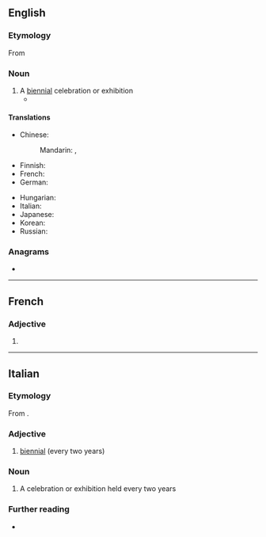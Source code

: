 {{also|biennálé}}
==English==

===Etymology===
From {{etyl|it|en}} {{m|it|biennale}}

===Noun===
{{en-noun}}

# A [[biennial]] celebration or exhibition
#* {{quote-journal|en|2007|February 25|William Shaw|We Are Not a Muse|New York Times|url=http://www.nytimes.com/2007/02/25/magazine/25stylefrancesca.t.html
|passage=In Venice for the 2005 '''biennale''' with the architect David Adjaye and the artist Olafur Eliasson. 6.}}

====Translations====
{{trans-top|a biennial celebration or exhibition}}
* Chinese:
*: Mandarin: {{t|cmn|雙年展|sc=Hani}}, {{t|cmn|双年展|tr=shuāngniánzhǎn|sc=Hani}} {{qualifier|exhibition}}
* Finnish: {{t+|fi|biennaali}}
* French: {{t+|fr|biennale|f}}
* German: {{t+|de|Biennale|f}}
{{trans-mid}}
* Hungarian: {{t+|hu|biennálé}}
* Italian: {{t+|it|biennale|f}}
* Japanese: {{t|ja|ビエンナーレ|tr=biennāre|sc=Jpan}}
* Korean: {{t|ko|비엔날레|sc=Kore}}
* Russian: {{t+|ru|биенна́ле|n}}
{{trans-bottom}}

===Anagrams===
* {{anagrams|en|a=abeeilnn|balenine|labenine}}

----

==French==

===Adjective===
{{head|fr|adjective form}}

# {{feminine singular of|fr|biennal}}

----

==Italian==

===Etymology===
From {{der|it|LL.|biennalis}}.

===Adjective===
{{it-adj|biennal|e|i}}

# [[biennial]] (every two years)

===Noun===
{{it-noun|f}}

# A celebration or exhibition held every two years

===Further reading===
* {{R:it:Treccani}}